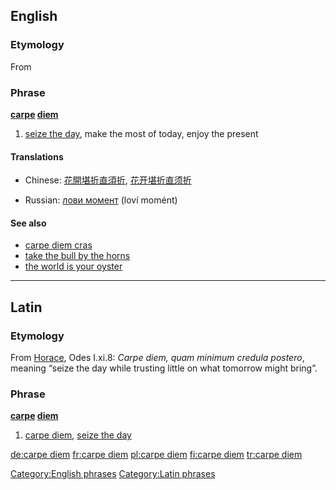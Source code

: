 ==English==

===Etymology===
From {{etyl|la}} {{term|carpe diem||seize the day|lang=la}}

===Phrase===
'''[[carpe]] [[diem]]'''

# [[seize the day]], make the most of today, enjoy the present

====Translations====
{{trans-top|Seize the day}}
* Chinese: [[花開堪折直須折]], [[花开堪折直须折]]
{{trans-mid}}
* Russian: [[лови момент]] (loví momént)
{{trans-bottom}}

====See also====
* [[carpe diem cras]]
* [[take the bull by the horns]]
* [[the world is your oyster]]

[[Category:English phrases]]

----

==Latin==

===Etymology===
From [[Horace]], Odes I.xi.8: ''Carpe diem, quam minimum credula postero'', meaning “seize the day while trusting little on what tomorrow might bring”.

===Phrase===
'''[[carpe]] [[diem]]'''

# [[carpe diem#English|carpe diem]], [[seize the day]]

[[Category:Latin phrases]]

[[de:carpe diem]]
[[fr:carpe diem]]
[[pl:carpe diem]]
[[fi:carpe diem]]
[[tr:carpe diem]]